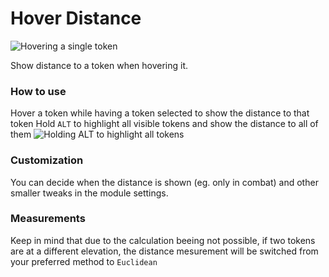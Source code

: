 
# Hover Distance
<Image src="/images/Hover-Distance/Hdsingle.png" alt="Hovering a single token"   className={styles.wikiimage}/>

<ModuleInfo/>

Show distance to a token when hovering it.

### How to use

Hover a token while having a token selected to show the distance to that
token Hold `ALT` to highlight all
visible tokens and show the distance to all of them
<Image src="/images/Hover-Distance/Hdmasshighlight.png" alt="Holding ALT to highlight all tokens"   className={styles.wikiimage}/>

### Customization

You can decide when the distance is shown (eg. only in combat) and other
smaller tweaks in the module settings.

### Measurements

Keep in mind that due to the calculation beeing not possible, if two
tokens are at a different elevation, the distance mesurement will be
switched from your preferred method to `Euclidean`
